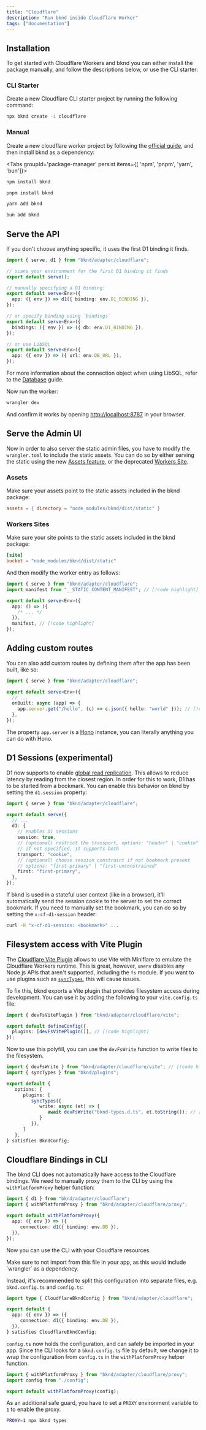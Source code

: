 ```yaml
---
title: "Cloudflare"
description: "Run bknd inside Cloudflare Worker"
tags: ["documentation"]
---
```


## Installation

To get started with Cloudflare Workers and bknd you can either install the package manually, and follow the descriptions below, or use the CLI starter:

### CLI Starter

Create a new Cloudflare CLI starter project by running the following command:

```sh
npx bknd create -i cloudflare
```

### Manual

Create a new cloudflare worker project by following the [official guide](https://developers.cloudflare.com/workers/get-started/guide/), and then install bknd as a dependency:

<Tabs groupId='package-manager' persist items={[ 'npm', 'pnpm', 'yarn', 'bun']}>

```bash tab="npm"
npm install bknd
```

```bash tab="pnpm"
pnpm install bknd
```

```bash tab="yarn"
yarn add bknd
```

```bash tab="bun"
bun add bknd
```

</Tabs>

## Serve the API

If you don't choose anything specific, it uses the first D1 binding it finds.

```ts title="src/index.ts"
import { serve, d1 } from "bknd/adapter/cloudflare";

// scans your environment for the first D1 binding it finds
export default serve();

// manually specifying a D1 binding:
export default serve<Env>({
  app: ({ env }) => d1({ binding: env.D1_BINDING }),
});

// or specify binding using `bindings`
export default serve<Env>({
  bindings: ({ env }) => ({ db: env.D1_BINDING }),
});

// or use LibSQL
export default serve<Env>({
  app: ({ env }) => ({ url: env.DB_URL }),
});
```

For more information about the connection object when using LibSQL, refer to the [Database](/usage/database) guide.

Now run the worker:

```bash
wrangler dev
```

And confirm it works by opening [http://localhost:8787](http://localhost:8787) in
your browser.

## Serve the Admin UI

Now in order to also server the static admin files, you have to modify the `wrangler.toml` to include the static assets. You can do so by either serving the static using the new [Assets feature](https://developers.cloudflare.com/workers/static-assets/), or the deprecated [Workers Site](https://developers.cloudflare.com/workers/configuration/sites/configuration/).

### Assets

Make sure your assets point to the static assets included in the bknd package:

```toml title="wrangler.toml"
assets = { directory = "node_modules/bknd/dist/static" }
```

### Workers Sites

Make sure your site points to the static assets included in the bknd package:

```toml title="wrangler.toml"
[site]
bucket = "node_modules/bknd/dist/static"
```

And then modify the worker entry as follows:

```ts title="src/index.ts"
import { serve } from "bknd/adapter/cloudflare";
import manifest from "__STATIC_CONTENT_MANIFEST"; // [!code highlight]

export default serve<Env>({
  app: () => ({
    /* ... */
  }),
  manifest, // [!code highlight]
});
```

## Adding custom routes

You can also add custom routes by defining them after the app has been built, like so:

```ts
import { serve } from "bknd/adapter/cloudflare";

export default serve<Env>({
  // ...
  onBuilt: async (app) => {
    app.server.get("/hello", (c) => c.json({ hello: "world" })); // [!code highlight]
  }, 
});
```

The property `app.server` is a [Hono](https://hono.dev/) instance, you can literally anything you can do with Hono.

## D1 Sessions (experimental)

D1 now supports to enable [global read replication](https://developers.cloudflare.com/d1/best-practices/read-replication/). This allows to reduce latency by reading from the closest region. In order for this to work, D1 has to be started from a bookmark. You can enable this behavior on bknd by setting the `d1.session` property:

```typescript title="src/index.ts"
import { serve } from "bknd/adapter/cloudflare";

export default serve({
  // ...
  d1: {
    // enables D1 sessions
    session: true,
    // (optional) restrict the transport, options: "header" | "cookie"
    // if not specified, it supports both
    transport: "cookie",
    // (optional) choose session constraint if not bookmark present
    // options: "first-primary" | "first-unconstrained"
    first: "first-primary",
  },
});
```

If bknd is used in a stateful user context (like in a browser), it'll automatically send the session cookie to the server to set the correct bookmark. If you need to manually set the bookmark, you can do so by setting the `x-cf-d1-session` header:

```bash
curl -H "x-cf-d1-session: <bookmark>" ...
```

## Filesystem access with Vite Plugin
The [Cloudflare Vite Plugin](https://developers.cloudflare.com/workers/vite-plugin/) allows to use Vite with Miniflare to emulate the Cloudflare Workers runtime. This is great, however, `unenv` disables any Node.js APIs that aren't supported, including the `fs` module. If you want to use plugins such as [`syncTypes`](/extending/plugins#synctypes), this will cause issues.

To fix this, bknd exports a Vite plugin that provides filesystem access during development. You can use it by adding the following to your `vite.config.ts` file:

```ts
import { devFsVitePlugin } from "bknd/adapter/cloudflare/vite";

export default defineConfig({
  plugins: [devFsVitePlugin()], // [!code highlight]
});
```

Now to use this polyfill, you can use the `devFsWrite` function to write files to the filesystem.

```ts
import { devFsWrite } from "bknd/adapter/cloudflare/vite"; // [!code highlight]
import { syncTypes } from "bknd/plugins";

export default {
   options: {
      plugins: [
         syncTypes({ 
            write: async (et) => {
               await devFsWrite("bknd-types.d.ts", et.toString()); // [!code highlight]
            }
         }),
      ]
   },
} satisfies BkndConfig;
```

## Cloudflare Bindings in CLI

The bknd CLI does not automatically have access to the Cloudflare bindings. We need to manually proxy them to the CLI by using the `withPlatformProxy` helper function:

```typescript title="bknd.config.ts"
import { d1 } from "bknd/adapter/cloudflare";
import { withPlatformProxy } from "bknd/adapter/cloudflare/proxy";

export default withPlatformProxy({
  app: ({ env }) => ({
     connection: d1({ binding: env.DB }),
  }),
});
```

Now you can use the CLI with your Cloudflare resources. 

<Callout type="warning">
  Make sure to not import from this file in your app, as this would include `wrangler` as a dependency.
</Callout>

Instead, it's recommended to split this configuration into separate files, e.g. `bknd.config.ts` and `config.ts`:

```typescript title="config.ts"
import type { CloudflareBkndConfig } from "bknd/adapter/cloudflare";

export default {
  app: ({ env }) => ({
     connection: d1({ binding: env.DB }),
  }),
} satisfies CloudflareBkndConfig;
```

`config.ts` now holds the configuration, and can safely be imported in your app. Since the CLI looks for a `bknd.config.ts` file by default, we change it to wrap the configuration from `config.ts` in the `withPlatformProxy` helper function.

```typescript title="bknd.config.ts"
import { withPlatformProxy } from "bknd/adapter/cloudflare/proxy";
import config from "./config";

export default withPlatformProxy(config);
```

As an additional safe guard, you have to set a `PROXY` environment variable to `1` to enable the proxy.

```bash
PROXY=1 npx bknd types
```